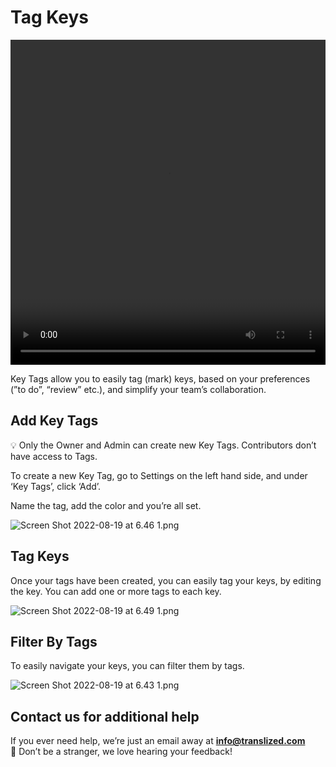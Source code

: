 # Tag Keys

<video width="100%" height="520" controls>
  <source src="/features/tag-keys/Translized_-_Tag.mp4" type="video/mp4" />
</video>

Key Tags allow you to easily tag (mark) keys, based on your preferences (”to do”, “review” etc.), and simplify your team’s collaboration.

## Add Key Tags

<aside>
💡 Only the Owner and Admin can create new Key Tags. Contributors don’t have access to Tags.

</aside>

To create a new Key Tag, go to Settings on the left hand side, and under ‘Key Tags’, click ‘Add’.

Name the tag, add the color and you’re all set.

![Screen Shot 2022-08-19 at 6.46 1.png](/features/tag-keys/Screen_Shot_2022-08-19_at_6.46_1.png)

## Tag Keys

Once your tags have been created, you can easily tag your keys, by editing the key. You can add one or more tags to each key.

![Screen Shot 2022-08-19 at 6.49 1.png](/features/tag-keys/Screen_Shot_2022-08-19_at_6.49_1.png)

## Filter By Tags

To easily navigate your keys, you can filter them by tags.

![Screen Shot 2022-08-19 at 6.43 1.png](/features/tag-keys/Screen_Shot_2022-08-19_at_6.43_1.png)

## Contact us for additional help

If you ever need help, we’re just an email away at **info@translized.com** 👋 Don’t be a stranger, we love hearing your feedback!
